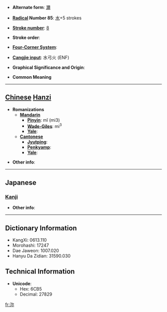 * '''Alternate form''': [[濔]]

* '''[[Wiktionary:Chinese radical index| Radical]] Number 85''': [[Wiktionary:Chinese radical index 水|水]]+5 strokes

* '''[[Wiktionary:Chinese total strokes index|Stroke number]]''': [[Wiktionary:Chinese total strokes index 8|8]]

* '''Stroke order''': 

* '''[[Wiktionary:Chinese four corner index|Four-Corner System]]''': 

* '''[[Wiktionary:Chinese Cangjie index|Cangjie input]]''': 水弓火 (ENF)

* '''Graphical Significance and Origin''': 

* '''Common Meaning'''

----

== [[Chinese]] [[Hanzi]] ==

* '''Romanizations'''
** '''[[Mandarin]]'''
*** '''[[Pinyin]]''': mǐ (mi3)
*** '''[[Wade-Giles]]''': mi<sup>3</sup>
*** '''[[Yale]]''': 
** '''[[Cantonese]]'''
*** '''[[Jyutping]]''':
*** '''[[Penkyamp]]''': 
*** '''[[Yale]]''': 

* '''Other info''': 

----

==Japanese==
===[[Kanji]]===
{{kanji|on readings=[[でい]] (dei), [[ない]] (nai)
|kun readings=
}}

* '''Other info''':  

----

== Dictionary Information ==

* KangXi: 0613.110
* Morohashi: 17247
* Dae Jaweon: 1007.020
* Hanyu Da Zidian: 31590.030

== Technical Information ==

* '''Unicode''':
** Hex: 6CB5
** Decimal: 27829

[[fr:沵]]